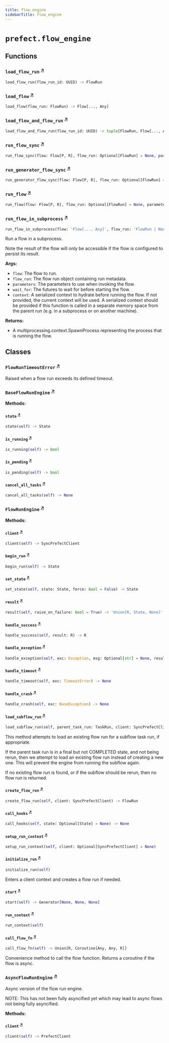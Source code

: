 ```yaml
---
title: flow_engine
sidebarTitle: flow_engine
---
```


# `prefect.flow_engine`

## Functions

### `load_flow_run` <sup><a href="https://github.com/PrefectHQ/prefect/blob/main/src/prefect/flow_engine.py#L124" target="_blank">↗</a></sup>

```python
load_flow_run(flow_run_id: UUID) -> FlowRun
```

### `load_flow` <sup><a href="https://github.com/PrefectHQ/prefect/blob/main/src/prefect/flow_engine.py#L130" target="_blank">↗</a></sup>

```python
load_flow(flow_run: FlowRun) -> Flow[..., Any]
```

### `load_flow_and_flow_run` <sup><a href="https://github.com/PrefectHQ/prefect/blob/main/src/prefect/flow_engine.py#L146" target="_blank">↗</a></sup>

```python
load_flow_and_flow_run(flow_run_id: UUID) -> tuple[FlowRun, Flow[..., Any]]
```

### `run_flow_sync` <sup><a href="https://github.com/PrefectHQ/prefect/blob/main/src/prefect/flow_engine.py#L1354" target="_blank">↗</a></sup>

```python
run_flow_sync(flow: Flow[P, R], flow_run: Optional[FlowRun] = None, parameters: Optional[Dict[str, Any]] = None, wait_for: Optional[Iterable[PrefectFuture[Any]]] = None, return_type: Literal['state', 'result'] = 'result', context: Optional[dict[str, Any]] = None) -> Union[R, State, None]
```

### `run_generator_flow_sync` <sup><a href="https://github.com/PrefectHQ/prefect/blob/main/src/prefect/flow_engine.py#L1402" target="_blank">↗</a></sup>

```python
run_generator_flow_sync(flow: Flow[P, R], flow_run: Optional[FlowRun] = None, parameters: Optional[Dict[str, Any]] = None, wait_for: Optional[Iterable[PrefectFuture[Any]]] = None, return_type: Literal['state', 'result'] = 'result', context: Optional[dict[str, Any]] = None) -> Generator[R, None, None]
```

### `run_flow` <sup><a href="https://github.com/PrefectHQ/prefect/blob/main/src/prefect/flow_engine.py#L1486" target="_blank">↗</a></sup>

```python
run_flow(flow: Flow[P, R], flow_run: Optional[FlowRun] = None, parameters: Optional[Dict[str, Any]] = None, wait_for: Optional[Iterable[PrefectFuture[R]]] = None, return_type: Literal['state', 'result'] = 'result', error_logger: Optional[logging.Logger] = None, context: Optional[dict[str, Any]] = None) -> R | State | None | Coroutine[Any, Any, R | State | None] | Generator[R, None, None] | AsyncGenerator[R, None]
```

### `run_flow_in_subprocess` <sup><a href="https://github.com/PrefectHQ/prefect/blob/main/src/prefect/flow_engine.py#L1559" target="_blank">↗</a></sup>

```python
run_flow_in_subprocess(flow: 'Flow[..., Any]', flow_run: 'FlowRun | None' = None, parameters: dict[str, Any] | None = None, wait_for: Iterable[PrefectFuture[Any]] | None = None, context: dict[str, Any] | None = None) -> multiprocessing.context.SpawnProcess
```


Run a flow in a subprocess.

Note the result of the flow will only be accessible if the flow is configured to
persist its result.

**Args:**
- `flow`: The flow to run.
- `flow_run`: The flow run object containing run metadata.
- `parameters`: The parameters to use when invoking the flow.
- `wait_for`: The futures to wait for before starting the flow.
- `context`: A serialized context to hydrate before running the flow. If not provided,
the current context will be used. A serialized context should be provided if
this function is called in a separate memory space from the parent run (e.g.
in a subprocess or on another machine).

**Returns:**
- A multiprocessing.context.SpawnProcess representing the process that is running the flow.


## Classes

### `FlowRunTimeoutError` <sup><a href="https://github.com/PrefectHQ/prefect/blob/main/src/prefect/flow_engine.py#L120" target="_blank">↗</a></sup>


Raised when a flow run exceeds its defined timeout.


### `BaseFlowRunEngine` <sup><a href="https://github.com/PrefectHQ/prefect/blob/main/src/prefect/flow_engine.py#L153" target="_blank">↗</a></sup>

**Methods:**

#### `state` <sup><a href="https://github.com/PrefectHQ/prefect/blob/main/src/prefect/flow_engine.py#L178" target="_blank">↗</a></sup>

```python
state(self) -> State
```

#### `is_running` <sup><a href="https://github.com/PrefectHQ/prefect/blob/main/src/prefect/flow_engine.py#L181" target="_blank">↗</a></sup>

```python
is_running(self) -> bool
```

#### `is_pending` <sup><a href="https://github.com/PrefectHQ/prefect/blob/main/src/prefect/flow_engine.py#L186" target="_blank">↗</a></sup>

```python
is_pending(self) -> bool
```

#### `cancel_all_tasks` <sup><a href="https://github.com/PrefectHQ/prefect/blob/main/src/prefect/flow_engine.py#L191" target="_blank">↗</a></sup>

```python
cancel_all_tasks(self) -> None
```

### `FlowRunEngine` <sup><a href="https://github.com/PrefectHQ/prefect/blob/main/src/prefect/flow_engine.py#L230" target="_blank">↗</a></sup>

**Methods:**

#### `client` <sup><a href="https://github.com/PrefectHQ/prefect/blob/main/src/prefect/flow_engine.py#L236" target="_blank">↗</a></sup>

```python
client(self) -> SyncPrefectClient
```

#### `begin_run` <sup><a href="https://github.com/PrefectHQ/prefect/blob/main/src/prefect/flow_engine.py#L280" target="_blank">↗</a></sup>

```python
begin_run(self) -> State
```

#### `set_state` <sup><a href="https://github.com/PrefectHQ/prefect/blob/main/src/prefect/flow_engine.py#L319" target="_blank">↗</a></sup>

```python
set_state(self, state: State, force: bool = False) -> State
```




#### `result` <sup><a href="https://github.com/PrefectHQ/prefect/blob/main/src/prefect/flow_engine.py#L336" target="_blank">↗</a></sup>

```python
result(self, raise_on_failure: bool = True) -> 'Union[R, State, None]'
```

#### `handle_success` <sup><a href="https://github.com/PrefectHQ/prefect/blob/main/src/prefect/flow_engine.py#L362" target="_blank">↗</a></sup>

```python
handle_success(self, result: R) -> R
```

#### `handle_exception` <sup><a href="https://github.com/PrefectHQ/prefect/blob/main/src/prefect/flow_engine.py#L382" target="_blank">↗</a></sup>

```python
handle_exception(self, exc: Exception, msg: Optional[str] = None, result_store: Optional[ResultStore] = None) -> State
```

#### `handle_timeout` <sup><a href="https://github.com/PrefectHQ/prefect/blob/main/src/prefect/flow_engine.py#L415" target="_blank">↗</a></sup>

```python
handle_timeout(self, exc: TimeoutError) -> None
```

#### `handle_crash` <sup><a href="https://github.com/PrefectHQ/prefect/blob/main/src/prefect/flow_engine.py#L433" target="_blank">↗</a></sup>

```python
handle_crash(self, exc: BaseException) -> None
```

#### `load_subflow_run` <sup><a href="https://github.com/PrefectHQ/prefect/blob/main/src/prefect/flow_engine.py#L442" target="_blank">↗</a></sup>

```python
load_subflow_run(self, parent_task_run: TaskRun, client: SyncPrefectClient, context: FlowRunContext) -> Union[FlowRun, None]
```

This method attempts to load an existing flow run for a subflow task
run, if appropriate.

If the parent task run is in a final but not COMPLETED state, and not
being rerun, then we attempt to load an existing flow run instead of
creating a new one. This will prevent the engine from running the
subflow again.

If no existing flow run is found, or if the subflow should be rerun,
then no flow run is returned.


#### `create_flow_run` <sup><a href="https://github.com/PrefectHQ/prefect/blob/main/src/prefect/flow_engine.py#L491" target="_blank">↗</a></sup>

```python
create_flow_run(self, client: SyncPrefectClient) -> FlowRun
```

#### `call_hooks` <sup><a href="https://github.com/PrefectHQ/prefect/blob/main/src/prefect/flow_engine.py#L526" target="_blank">↗</a></sup>

```python
call_hooks(self, state: Optional[State] = None) -> None
```

#### `setup_run_context` <sup><a href="https://github.com/PrefectHQ/prefect/blob/main/src/prefect/flow_engine.py#L583" target="_blank">↗</a></sup>

```python
setup_run_context(self, client: Optional[SyncPrefectClient] = None)
```

#### `initialize_run` <sup><a href="https://github.com/PrefectHQ/prefect/blob/main/src/prefect/flow_engine.py#L665" target="_blank">↗</a></sup>

```python
initialize_run(self)
```

Enters a client context and creates a flow run if needed.


#### `start` <sup><a href="https://github.com/PrefectHQ/prefect/blob/main/src/prefect/flow_engine.py#L741" target="_blank">↗</a></sup>

```python
start(self) -> Generator[None, None, None]
```

#### `run_context` <sup><a href="https://github.com/PrefectHQ/prefect/blob/main/src/prefect/flow_engine.py#L753" target="_blank">↗</a></sup>

```python
run_context(self)
```

#### `call_flow_fn` <sup><a href="https://github.com/PrefectHQ/prefect/blob/main/src/prefect/flow_engine.py#L772" target="_blank">↗</a></sup>

```python
call_flow_fn(self) -> Union[R, Coroutine[Any, Any, R]]
```

Convenience method to call the flow function. Returns a coroutine if the
flow is async.


### `AsyncFlowRunEngine` <sup><a href="https://github.com/PrefectHQ/prefect/blob/main/src/prefect/flow_engine.py#L790" target="_blank">↗</a></sup>


Async version of the flow run engine.

NOTE: This has not been fully asyncified yet which may lead to async flows
not being fully asyncified.


**Methods:**

#### `client` <sup><a href="https://github.com/PrefectHQ/prefect/blob/main/src/prefect/flow_engine.py#L803" target="_blank">↗</a></sup>

```python
client(self) -> PrefectClient
```

